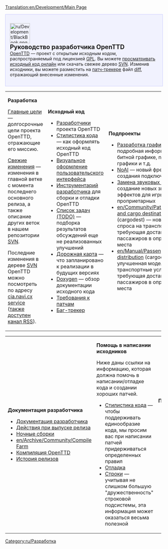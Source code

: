 [[Translation:en/Development/Main Page]]
{{ru/Перевод|en/Development/Main Page|90}}

<div style="background-color: #f1f2fe; border: 1px solid #c7c8fe; margin:0; padding: 1em 1em 1em 1em; text-align:left">
[[File:ru/Development/BlackBook.png|64px|left]]
<strong style="font-size:1.4em; display:block">Руководство разработчика OpenTTD</strong>
[[ru/Manual/Main Page|OpenTTD]] &mdash; проект с открытым исходным кодом, распространяемый под лицензией [http://www.gnu.org/copyleft/gpl.html GPL]. Вы можете [http://svn.openttd.org/ просматривать исходный код онлайн] или скачать свежее дерево [[ru/Development/Часто задаваемые вопросы разработчика|SVN]]. Изменив исходники, вы можете разместить на [http://bugs.openttd.org патч-трекере] файл [[ru/Development/Часто задаваемые вопросы разработчика#kak-sdelat-diff-fail-chtoby-podelitsia-izmeneniiami-s-drugimi|diff]], отражающий внесенные изменения.
</div>
{| cellspacing="3" class="mainpagetable" align="center" cellpadding="10px" style="background-color: #E7EBFF; border: 1px solid #c7c8fe; margin:0; border-top:none; padding:0"
|- valign="top" 
|width="33%"|
<font size="3">'''Разработка'''</font> <!-----------------------Development--------->

[[en/Development/Objectives|Главные цели]] &mdash; долгосрочные цели проекта OpenTTD, отражающие его миссию.

[[ru/Недавние и последние события|Свежие изменения]] &mdash; изменения в главной ветке с момента последнего основного релиза, а также описание других веток в нашем репозитории [[ru/Development/Часто задаваемые вопросы разработчика|SVN]].

Последние изменения в дереве [[ru/Development/Часто задаваемые вопросы разработчика|SVN]] OpenTTD можно посмотреть по адресу [http://cia.navi.cx/stats/project/OpenTTD cia.navi.cx service] ([http://cia.navi.cx/stats/project/OpenTTD/.rss?ver=2&medium=unquoted&limit=15 также доступен канал RSS]).

|width="33%"|
<font size="3">'''Исходный код'''</font>  <!-----------------------Coding--------->

*[[en/Archive/Community/Developers|Разработчики]] проекта OpenTTD
*[[en/Development/Coding style|Стилистика кода]] &mdash; как оформлять исходный код OpenTTD
*[[en/Development/GUI Style Guide|Визуальное оформление пользовательского интерфейса]]
*[[en/Coding Tools|Инструментарий разработчика]] для сборки и отладки OpenTTD
*[[en/Archive/Community/Todo list|Список задач (TODO)]] &mdash; подборка результатов обсуждений еще не реализованных улучшений
*[[en/Archive/Lists/Roadmap|Дорожная карта]] &mdash; что запланировано к реализации в будущих версиях
*[http://docs.openttd.org Doxygen] &mdash; обзор документации исходного кода
*[[en/Archive/Community/Patch Checklist|Требования к патчам]]
*[http://bugs.openttd.org/ Баг-трекер]

|width="33%"|
<font size="3">'''Подпроекты'''</font> <!-----------------------Subprojects--------->

*[[ru/Development/NewGRF/Main Page|Разработка графики]] &mdash; подробная информация о 32-битной графике, newGrf, замене графики и т.д.
*[[en/Development/Script/Main Page|NoAI]] &mdash; новый фреймворк для создания подключаемого ИИ
*[[ru/Archive/Community/Замена звуковых эффектов|Замена звуковых эффектов]] &mdash; создание новых звуковых эффектов для игры взамен проприетарных
*[[en/Community/Patches/Passenger and cargo destinations]] (cargodest) &mdash; новая модель спроса на транспортные услуги, требующая доставки грузов и пассажиров в определенные места
*[[en/Manual/Passenger and cargo distribution]] (cargodist) &mdash; новая улучшенная модель спроса на транспортные услуги, требующая доставки грузов и пассажиров в определенные места

|}  <!------------- 3th part ------------->
{| cellspacing="3" class="mainpagetable" align="center" cellpadding="10px" style="background-color: #E7EBFF; border: 1px solid #c7c8fe; margin:0; border-top:none; padding:0; margin-bottom:2em"
|- valign="top"
|width="33%"|
<font size="3">'''Документация разработчика'''</font>  <!---------Development documentation--------->

*[[ru/Development/Main Page|Документация разработчика]]
*[[en/Development/Doing an OpenTTD release|Действия при выпуске релиза]]
*[[ru/Archive/Community/Версия разработчиков|Ночные сборки]]
*[[en/Archive/Community/Compile Farm]]
*[[:Category:ru/Development/Компиляция OpenTTD|Компиляция OpenTTD]]
*[[ru/Archive/OpenTTD/Main Page|История релизов]]

|width="33%"|
<font size="3">'''Помощь в написании исходников'''</font>  <!------------- Help with coding ------------->

Ниже даны ссылки на информацию, которая должна помочь в написании/отладке кода и создании хороших патчей.
*[[en/Development/Coding style|Стилистика кода]] &mdash; чтобы поддерживать единообразие кода, мы просим вас при написании патчей придерживаться определенных правил
*[[en/Development/Debugging|Отладка]]
*[[en/Archive/Source/Strings|Строки]] &mdash; учитывая не слишком большую "дружественность" строковой подсистемы, эта информация может оказаться весьма полезной

|width="33%"|
<font size="3">'''Прочее'''</font>  <!------------- Miscellaneous ------------->

* [http://www.openttd.org Веб-сайт OpenTTD]
* [http://www.tt-forums.net/viewforum.php?f=55 Форум OpenTTD]
* [http://cia.vc/stats/project/OpenTTD Статистика CIA]
* [[ru/Archive/Community/Запрашиваемые возможности|Запрашиваемые возможности]]
* [[en/Archive/Community/Rejected features|Отвергнутые возможности]]
* [[en/Miscellaneous suggestions|Прочие предложения]]
|}


[[Category:ru/Разработка]]